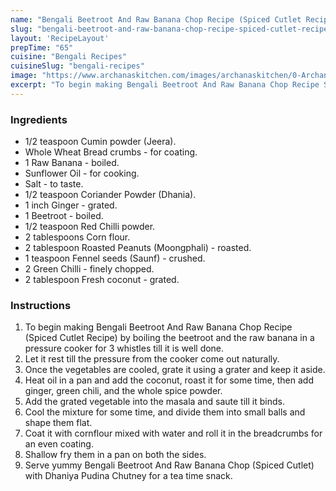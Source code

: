 ---
name: "Bengali Beetroot And Raw Banana Chop Recipe (Spiced Cutlet Recipe)"
slug: "bengali-beetroot-and-raw-banana-chop-recipe-spiced-cutlet-recipe"
layout: 'RecipeLayout'
prepTime: "65"
cuisine: "Bengali Recipes"
cuisineSlug: "bengali-recipes"
image: "https://www.archanaskitchen.com/images/archanaskitchen/0-Archanas-Kitchen-Recipes/2016/sept-26/Bengali_Beetroot_Raw_Banana_Chop_Recipe_Cutlet_Patty-2.jpg"
excerpt: "To begin making Bengali Beetroot And Raw Banana Chop Recipe Spiced Cutlet Recipe by boiling the beetroot and the raw banana in a pressure cooker for 3 whistles till it is well done"
---

### Ingredients

- 1/2 teaspoon Cumin powder (Jeera).
- Whole Wheat Bread crumbs - for coating.
- 1 Raw Banana - boiled.
- Sunflower Oil - for cooking.
- Salt - to taste.
- 1/2 teaspoon Coriander Powder (Dhania).
- 1 inch Ginger - grated.
- 1 Beetroot - boiled.
- 1/2 teaspoon Red Chilli powder.
- 2 tablespoons Corn flour.
- 2 tablespoon Roasted Peanuts (Moongphali) - roasted.
- 1 teaspoon Fennel seeds (Saunf) - crushed.
- 2 Green Chilli - finely chopped.
- 2 tablespoon Fresh coconut - grated.

### Instructions

1. To begin making Bengali Beetroot And Raw Banana Chop Recipe (Spiced Cutlet Recipe) by boiling the beetroot and the raw banana in a pressure cooker for 3 whistles till it is well done.
1. Let it rest till the pressure from the cooker come out naturally.
1. Once the vegetables are cooled, grate it using a grater and keep it aside.
1. Heat oil in a pan and add the coconut, roast it for some time, then add ginger, green chili, and the whole spice powder.
1. Add the grated vegetable into the masala and saute till it binds.
1. Cool the mixture for some time, and divide them into small balls and shape them flat.
1. Coat it with cornflour mixed with water and roll it in the breadcrumbs for an even coating.
1. Shallow fry them in a pan on both the sides.
1. Serve yummy Bengali Beetroot And Raw Banana Chop  (Spiced Cutlet) with Dhaniya Pudina Chutney for a tea time snack.
